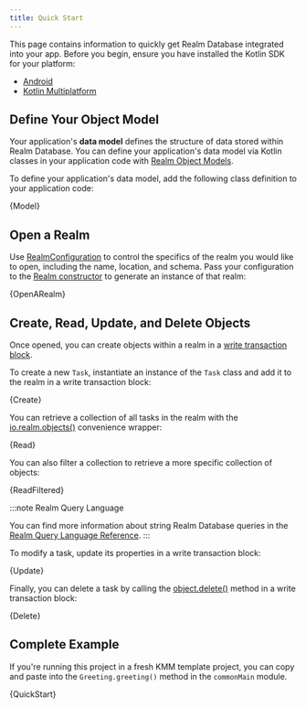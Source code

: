 ```yaml
---
title: Quick Start
---
```


This page contains information to quickly get Realm Database
integrated into your app. Before you begin, ensure you have installed
the Kotlin SDK for your platform:

- [Android](./install/android)
- [Kotlin Multiplatform](./install/kotlin-multiplatform)

## Define Your Object Model

Your application's **data model** defines the structure of data
stored within Realm Database.
You can define your application's data model via Kotlin
classes in your application code with
[Realm Object Models](https://docs.mongodb.com/realm/sync/data-model/create-a-schema/#std-label-create-schema-from-rom).

To define your application's data model, add the following class
definition to your application code:

<CodeBlock language="kotlin">{Model}</CodeBlock>

## Open a Realm

Use [RealmConfiguration](https://docs.mongodb.com/realm-sdks/kotlin/latest/library-base/-realm%20-kotlin%20-multiplatform%20-s-d-k/io.realm/-realm-configuration/index.html)
to control the specifics of the realm you
would like to open, including the name, location, and schema.
Pass your configuration to the [Realm constructor](https://docs.mongodb.com/realm-sdks/kotlin/latest/library-base/-realm%20-kotlin%20-multiplatform%20-s-d-k/io.realm/-realm/index.html)
to generate an instance of that realm:

<CodeBlock language="kotlin">{OpenARealm}</CodeBlock>

## Create, Read, Update, and Delete Objects

Once opened, you can create objects within a realm in a
[write transaction block](https://docs.mongodb.com/realm-sdks/kotlin/latest/library-base/-realm%20-kotlin%20-multiplatform%20-s-d-k/io.realm/-realm/index.html#1141849336%2FFunctions%2F1327329691).

To create a new `Task`, instantiate an instance of the
`Task` class and add it to the realm in a write transaction block:

<CodeBlock language="kotlin">{Create}</CodeBlock>

You can retrieve a collection of all tasks in the realm with the
[io.realm.objects()](https://docs.mongodb.com/realm-sdks/kotlin/latest/-realm%20-kotlin%20-multiplatform%20-s-d-k/io.realm/objects.html)
convenience wrapper:

<CodeBlock language="kotlin">{Read}</CodeBlock>

You can also filter a collection to retrieve a more specific collection
of objects:


<CodeBlock language="kotlin">{ReadFiltered}</CodeBlock>

:::note Realm Query Language

You can find more information about string Realm Database queries in
the [Realm Query Language Reference](sdk/kotlin/realm-database/query-language).
:::

To modify a task, update its properties in a write transaction block:


<CodeBlock language="kotlin">{Update}</CodeBlock>

Finally, you can delete a task by calling the [object.delete()](https://docs.mongodb.com/realm-sdks/kotlin/latest/library-base/-realm%20-kotlin%20-multiplatform%20-s-d-k/io.realm/-realm-object/index.html#2054000914%2FExtensions%2F1327329691)
method in a write transaction block:

<CodeBlock language="kotlin">{Delete}</CodeBlock>

## Complete Example

If you're running this project in a fresh KMM template project, you can
copy and paste into the `Greeting.greeting()` method in the
`commonMain` module.


<CodeBlock language="kotlin">{QuickStart}</CodeBlock>
